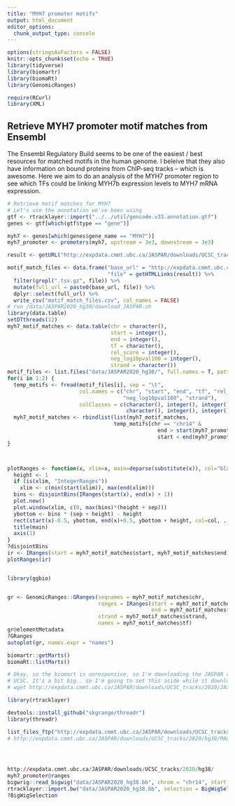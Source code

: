 ```yaml
---
title: "MYH7 promoter motifs"
output: html_document
editor_options: 
  chunk_output_type: console
---
```


```r
options(stringsAsFactors = FALSE)
knitr::opts_chunk$set(echo = TRUE)
library(tidyverse)
library(biomartr)
library(biomaRt)
library(GenomicRanges)

require(RCurl) 
library(XML)
```

## Retrieve MYH7 promoter motif matches from Ensembl

The Ensembl Regulatory Build seems to be one of the easiest / best resources for matched motifs in the human genome. I beleive that they also have information on bound proteins from ChIP-seq tracks -- which is awesome. Here we aim to do an analysis of the MYH7 promoter region to see which TFs could be linking MYH7b expression levels to MYH7 mRNA expression. 

```r
# Retrieve motif matches for MYH7
# Let's use the annotation we've been using
gtf <- rtracklayer::import("../../util/gencode.v33.annotation.gtf")
genes <- gtf[which(gtf$type == "gene")]

myh7 <- genes[which(genes$gene_name == "MYH7")]
myh7_promoter <- promoters(myh7, upstream = 3e3, downstream = 3e3)
```

```r
result <- getURL("http://expdata.cmmt.ubc.ca/JASPAR/downloads/UCSC_tracks/2020/hg38/")

motif_match_files <- data.frame("base_url" = "http://expdata.cmmt.ubc.ca/JASPAR/downloads/UCSC_tracks/2020/hg38/",
                                "file" = getHTMLLinks(result)) %>%
  filter(grepl(".tsv.gz", file)) %>%
  mutate(full_url = paste0(base_url, file)) %>%
  dplyr::select(full_url) %>%
  write_csv("motif_match_files.csv", col_names = FALSE)
# run /data/JASPAR2020_hg38/download_JASPAR.sh
library(data.table)
setDTthreads(12)
myh7_motif_matches <- data.table(chr = character(),
                                 start = integer(),
                                 end = integer(),
                                 tf = character(), 
                                 rel_score = integer(),
                                 neg_log10pval100 = integer(),
                                 strand = character())
motif_files <- list.files("data/JASPAR2020_hg38/", full.names = T, pattern = ".tsv.gz")
for(i in 1:2) {
  temp_motifs <- fread(motif_files[i], sep = "\t",
                       col.names = c("chr", "start", "end", "tf", "rel_score", 
                                     "neg_log10pval100", "strand"),
                       colClasses = c(character(), integer(), integer(), 
                                      character(), integer(), integer(), character()))
  myh7_motif_matches <- rbindlist(list(myh7_motif_matches, 
                                  temp_motifs[chr == "chr14" & 
                                                end > start(myh7_promoter@ranges) & 
                                                start < end(myh7_promoter@ranges)]))
}



plotRanges <- function(x, xlim=x, main=deparse(substitute(x)), col="black", sep=0.5, ...) { 
  height <- 1
  if (is(xlim, "IntegerRanges"))
    xlim <- c(min(start(xlim)), max(end(xlim)))
  bins <- disjointBins(IRanges(start(x), end(x) + 1))
  plot.new()
  plot.window(xlim, c(0, max(bins)*(height + sep)))
  ybottom <- bins * (sep + height) - height
  rect(start(x)-0.5, ybottom, end(x)+0.5, ybottom + height, col=col, ...)
  title(main)
  axis(1)
}
?disjointBins
ir <- IRanges(start = myh7_motif_matches$start, myh7_motif_matches$end)
plotRanges(ir)


library(ggbio)


gr <- GenomicRanges::GRanges(seqnames = myh7_motif_matches$chr,
                             ranges = IRanges(start = myh7_motif_matches$start,
                                              end = myh7_motif_matches$end),
                             strand = myh7_motif_matches$strand,
                             names = myh7_motif_matches$tf)
gr@elementMetadata
?GRanges
autoplot(gr, names.expr = "names")
```


```r



biomartr::getMarts()
biomaRt::listMarts()

# Okay, so the biomart is unresponsive, so I'm downloading the JASPAR dataset from 
# UCSC. It's a bit big.. so I'm going to set this aside while it downloads.
# wget http://expdata.cmmt.ubc.ca/JASPAR/downloads/UCSC_tracks/2020/JASPAR2020_hg38.bb

library(rtracklayer)

devtools::install_github("skgrange/threadr")
library(threadr)

list_files_ftp("http://expdata.cmmt.ubc.ca/JASPAR/downloads/UCSC_tracks/2020/hg38/")
# http://expdata.cmmt.ubc.ca/JASPAR/downloads/UCSC_tracks/2020/hg38/MA0002.2.tsv.gz




http://expdata.cmmt.ubc.ca/JASPAR/downloads/UCSC_tracks/2020/hg38/
myh7_promoter@ranges
bigwrig::read_bigwig("data/JASPAR2020_hg38.bb", chrom = "chr14", start = 23432661L, end = 23438660L)
rtracklayer::import.bw("data/JASPAR2020_hg38.bb", selection = BigWigSelection(ranges = myh7_promoter@ranges))
?BigWigSelection
```

